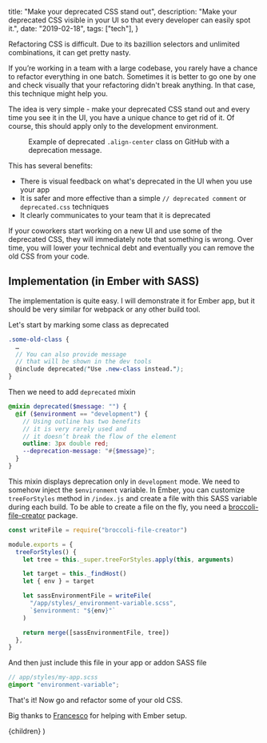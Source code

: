 
  title: "Make your deprecated CSS stand out",
  description:
    "Make your deprecated CSS visible in your UI so that every developer can easily spot it.",
  date: "2019-02-18",
  tags: ["tech"],
}

Refactoring CSS is difficult. Due to its bazillion selectors and unlimited combinations, it can get pretty nasty.

If you’re working in a team with a large codebase, you rarely have a chance to refactor everything in one batch. Sometimes it is better to go one by one and check visually that your refactoring didn't break anything. In that case, this technique might help you.

The idea is very simple - make your deprecated CSS stand out and every time you see it in the UI, you have a unique chance to get rid of it. Of course, this should apply only to the development environment.

<Figure
  src="/images/deprecated-css-example.png"
  alt="Example of deprecated .align-center class on GitHub homepage"
>
  Example of deprecated <code>.align-center</code> class on GitHub with a
  deprecation message.
</Figure>

This has several benefits:

- There is visual feedback on what's deprecated in the UI when you use your app
- It is safer and more effective than a simple `// deprecated comment` or `deprecated.css` techniques
- It clearly communicates to your team that it is deprecated

If your coworkers start working on a new UI and use some of the deprecated CSS, they will immediately note that something is wrong. Over time, you will lower your technical debt and eventually you can remove the old CSS from your code.

## Implementation (in Ember with SASS)

The implementation is quite easy. I will demonstrate it for Ember app, but it should be very similar for webpack or any other build tool.

Let's start by marking some class as deprecated

```scss
.some-old-class {
  …
  // You can also provide message
  // that will be shown in the dev tools
  @include deprecated("Use .new-class instead.");
}
```

Then we need to add `deprecated` mixin

```scss
@mixin deprecated($message: "") {
  @if ($environment == "development") {
    // Using outline has two benefits
    // it is very rarely used and
    // it doesn’t break the flow of the element
    outline: 3px double red;
    --deprecation-message: "#{$message}";
  }
}
```

This mixin displays deprecation only in `development` mode. We need to somehow inject the `$environment` variable. In Ember, you can customize `treeForStyles` method in `/index.js` and create a file with this SASS variable during each build. To be able to create a file on the fly, you need a [broccoli-file-creator](https://github.com/rwjblue/broccoli-file-creator) package.

```javascript
const writeFile = require("broccoli-file-creator")

module.exports = {
  treeForStyles() {
    let tree = this._super.treeForStyles.apply(this, arguments)

    let target = this._findHost()
    let { env } = target

    let sassEnvironmentFile = writeFile(
      "/app/styles/_environment-variable.scss",
      `$environment: "${env}"`
    )

    return merge([sassEnvironmentFile, tree])
  },
}
```

And then just include this file in your app or addon SASS file

```scss
// app/styles/my-app.scss
@import "environment-variable";
```

That's it! Now go and refactor some of your old CSS.

Big thanks to [Francesco](https://fnovy.com/) for helping with Ember setup.

  <BlogPostLayout meta={meta}>{children}</BlogPostLayout>
)
